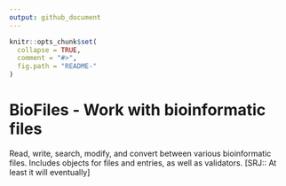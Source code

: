 ```yaml
---
output: github_document
---
```


<!-- README.md is generated from README.Rmd. Please edit that file -->

```r
knitr::opts_chunk$set(
  collapse = TRUE,
  comment = "#>",
  fig.path = "README-"
)
```

# BioFiles - Work with bioinformatic files

Read, write, search, modify, and convert between various bioinformatic files. Includes objects for files and entries, as well as validators. [SRJ:: At least it will eventually]

